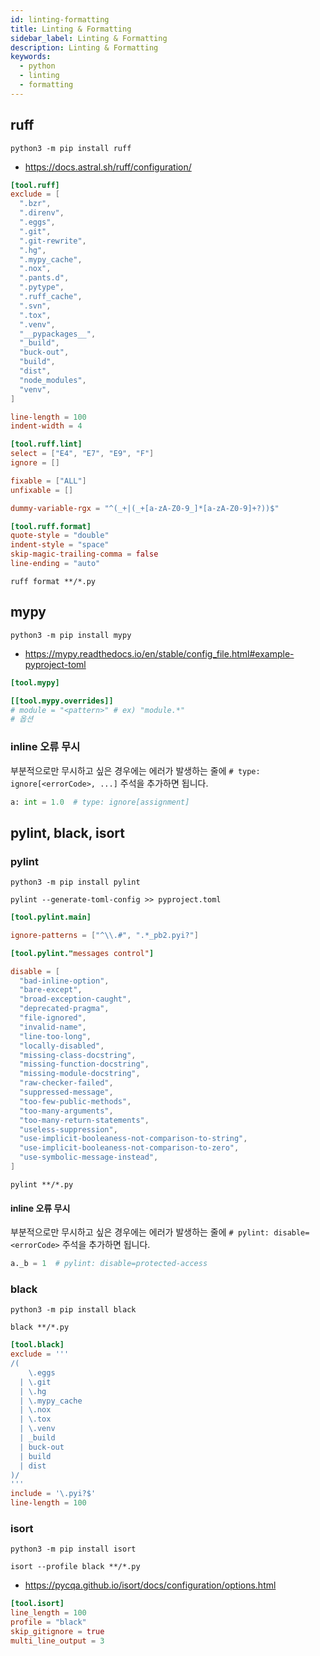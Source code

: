 ```yaml
---
id: linting-formatting
title: Linting & Formatting
sidebar_label: Linting & Formatting
description: Linting & Formatting
keywords:
  - python
  - linting
  - formatting
---
```


## ruff

```shell
python3 -m pip install ruff
```

- https://docs.astral.sh/ruff/configuration/

```toml title="pyproject.toml"
[tool.ruff]
exclude = [
  ".bzr",
  ".direnv",
  ".eggs",
  ".git",
  ".git-rewrite",
  ".hg",
  ".mypy_cache",
  ".nox",
  ".pants.d",
  ".pytype",
  ".ruff_cache",
  ".svn",
  ".tox",
  ".venv",
  "__pypackages__",
  "_build",
  "buck-out",
  "build",
  "dist",
  "node_modules",
  "venv",
]

line-length = 100
indent-width = 4

[tool.ruff.lint]
select = ["E4", "E7", "E9", "F"]
ignore = []

fixable = ["ALL"]
unfixable = []

dummy-variable-rgx = "^(_+|(_+[a-zA-Z0-9_]*[a-zA-Z0-9]+?))$"

[tool.ruff.format]
quote-style = "double"
indent-style = "space"
skip-magic-trailing-comma = false
line-ending = "auto"
```

```shell
ruff format **/*.py
```

## mypy

```shell
python3 -m pip install mypy
```

- https://mypy.readthedocs.io/en/stable/config_file.html#example-pyproject-toml

```toml title="pyproject.toml"
[tool.mypy]

[[tool.mypy.overrides]]
# module = "<pattern>" # ex) "module.*"
# 옵션
```

### inline 오류 무시

부분적으로만 무시하고 싶은 경우에는 에러가 발생하는 줄에 `# type: ignore[<errorCode>, ...]` 주석을 추가하면 됩니다.

```python
a: int = 1.0  # type: ignore[assignment]
```

## pylint, black, isort

### pylint

```shell
python3 -m pip install pylint
```

```shell
pylint --generate-toml-config >> pyproject.toml
```

```toml title="pyproject.toml"
[tool.pylint.main]

ignore-patterns = ["^\\.#", ".*_pb2.pyi?"]

[tool.pylint."messages control"]

disable = [
  "bad-inline-option",
  "bare-except",
  "broad-exception-caught",
  "deprecated-pragma",
  "file-ignored",
  "invalid-name",
  "line-too-long",
  "locally-disabled",
  "missing-class-docstring",
  "missing-function-docstring",
  "missing-module-docstring",
  "raw-checker-failed",
  "suppressed-message",
  "too-few-public-methods",
  "too-many-arguments",
  "too-many-return-statements",
  "useless-suppression",
  "use-implicit-booleaness-not-comparison-to-string",
  "use-implicit-booleaness-not-comparison-to-zero",
  "use-symbolic-message-instead",
]
```

```shell
pylint **/*.py
```

#### inline 오류 무시

부분적으로만 무시하고 싶은 경우에는 에러가 발생하는 줄에 `# pylint: disable=<errorCode>` 주석을 추가하면 됩니다.

```python
a._b = 1  # pylint: disable=protected-access
```

### black

```shell
python3 -m pip install black
```

```shell
black **/*.py
```

```toml title="pyproject.toml"
[tool.black]
exclude = '''
/(
    \.eggs
  | \.git
  | \.hg
  | \.mypy_cache
  | \.nox
  | \.tox
  | \.venv
  | _build
  | buck-out
  | build
  | dist
)/
'''
include = '\.pyi?$'
line-length = 100
```

### isort

```shell
python3 -m pip install isort
```

```shell
isort --profile black **/*.py
```

- https://pycqa.github.io/isort/docs/configuration/options.html

```toml title="pyproject.toml"
[tool.isort]
line_length = 100
profile = "black"
skip_gitignore = true
multi_line_output = 3
```
